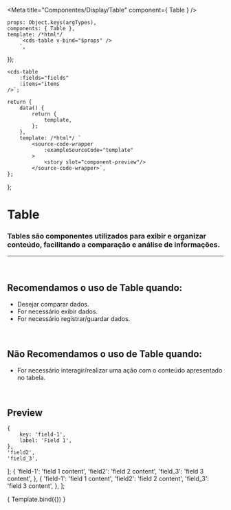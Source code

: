 
<Meta
	title="Componentes/Display/Table"
	component={ Table }
/>

	props: Object.keys(argTypes),
	components: { Table },
	template: /*html*/
		`<cds-table v-bind="$props" />
		`,
});

	<cds-table
		:fields="fields"
		:items="items
	/>`;

	return {
		data() {
			return {
				template,
			};
		},
		template: /*html*/ `
			<source-code-wrapper
				:exampleSourceCode="template"
			>
				<story slot="component-preview"/>
			</source-code-wrapper>`,
	};
};

# Table

### Tables são componentes utilizados para exibir e organizar conteúdo, facilitando a comparação e análise de informações.
---
<br />

## Recomendamos o uso de Table quando:
- Desejar comparar dados.
- For necessário exibir dados.
- For necessário registrar/guardar dados.

<br />

## Não Recomendamos o uso de Table quando:
- For necessário interagir/realizar uma ação com o conteúdo apresentado no tabela.

<br />

## Preview

	{
		key: 'field-1',
		label: 'Field 1',
	},
	'field2',
	'field_3',
];
	{
		'field-1': 'field 1 content',
		'field2': 'field 2 content',
		'field_3': 'field 3 content',
	},
	{
		'field-1': 'field 1 content',
		'field2': 'field 2 content',
		'field_3': 'field 3 content',
	},
];

<Canvas>
	<Story
		name="Table"
		decorators={[docsDecorator]}
		args={{
			fields,
			items,
		}}
	>
		{ Template.bind({}) }
	</Story>
</Canvas>

<ArgsTable story="Table" />